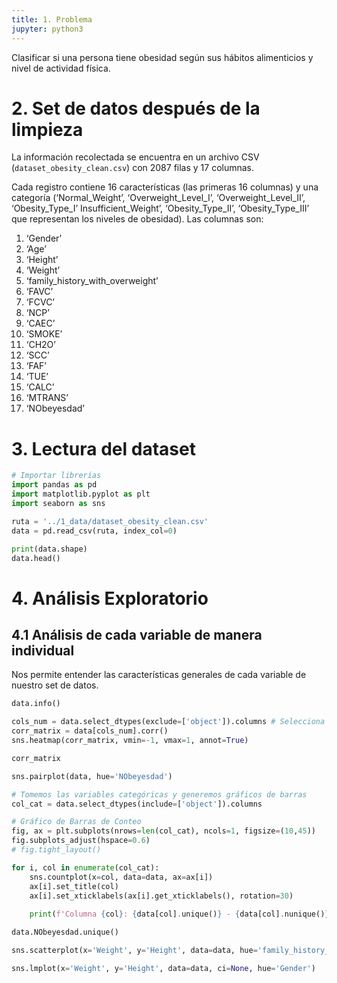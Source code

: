 ```yaml
---
title: 1. Problema
jupyter: python3
---
```




Clasificar si una persona tiene obesidad según sus hábitos alimenticios y nivel de actividad física.

# 2. Set de datos después de la limpieza

La información recolectada se encuentra en un archivo CSV (`dataset_obesity_clean.csv`) con 2087 filas y 17 columnas.

Cada registro contiene 16 características (las primeras 16 columnas) y una categoría ('Normal_Weight', 'Overweight_Level_I', 'Overweight_Level_II', 'Obesity_Type_I' Insufficient_Weight', 'Obesity_Type_II', 'Obesity_Type_III' que representan los niveles de obesidad). Las columnas son:

1. 'Gender'
2. 'Age'
3. 'Height'
4. 'Weight'
5. 'family_history_with_overweight'
6. 'FAVC'
7. 'FCVC'
8. 'NCP'
9. 'CAEC'
10. 'SMOKE'
11. 'CH2O'
12. 'SCC'
13. 'FAF'
14. 'TUE'
15. 'CALC'
16. 'MTRANS'
17. 'NObeyesdad'

# 3. Lectura del dataset

```python
# Importar librerías
import pandas as pd
import matplotlib.pyplot as plt
import seaborn as sns
```

```python
ruta = '../1_data/dataset_obesity_clean.csv'
data = pd.read_csv(ruta, index_col=0)
```

```python
print(data.shape)
data.head()
```


# 4. Análisis Exploratorio

## 4.1 Análisis de cada variable de manera individual

Nos permite entender las características generales de cada variable de nuestro set de datos.

```python
data.info()
```

```python
cols_num = data.select_dtypes(exclude=['object']).columns # Selecciona las columnas no object
corr_matrix = data[cols_num].corr()
sns.heatmap(corr_matrix, vmin=-1, vmax=1, annot=True)
```

```python
corr_matrix
```

```python
sns.pairplot(data, hue='NObeyesdad')
```

```python
# Tomemos las variables categóricas y generemos gráficos de barras
col_cat = data.select_dtypes(include=['object']).columns

# Gráfico de Barras de Conteo
fig, ax = plt.subplots(nrows=len(col_cat), ncols=1, figsize=(10,45))
fig.subplots_adjust(hspace=0.6)
# fig.tight_layout()

for i, col in enumerate(col_cat):
    sns.countplot(x=col, data=data, ax=ax[i])
    ax[i].set_title(col)
    ax[i].set_xticklabels(ax[i].get_xticklabels(), rotation=30)
    
    print(f'Columna {col}: {data[col].unique()} - {data[col].nunique()} subniveles')
```

```python
data.NObeyesdad.unique()
```

```python
sns.scatterplot(x='Weight', y='Height', data=data, hue='family_history_with_overweight')
```

```python
sns.lmplot(x='Weight', y='Height', data=data, ci=None, hue='Gender')
```

